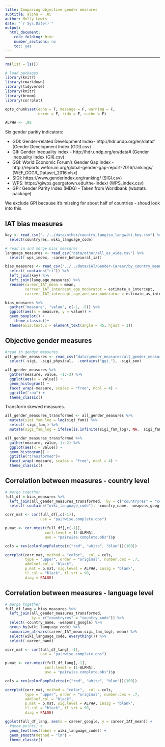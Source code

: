```yaml
---
title: Comparing objective gender measures
subtitle: alpha = .05
author: Molly Lewis 
date: "`r Sys.Date()`"
output: 
  html_document:
    code_folding: hide
    number_sections: no
    toc: yes
---
```

  
******

```r
rm(list = ls())

# load packages
library(knitr)
library(rmarkdown)
library(tidyverse)
library(knitr)
library(broom)
library(corrplot)

opts_chunk$set(echo = T, message = F, warning = F, 
               error = F, tidy = F, cache = F)
```

```r
ALPHA <- .05
```

Six gender paritiy indicators:

* GDI: Gender-related Development Index- http://hdr.undp.org/en/data# (Gender Development Index (GDI).csv) 
* GII: Gender Inequality index - http://hdr.undp.org/en/data# (Gender Inequality Index (GII).csv)
* GGI: World Economic Forum’s Gender Gap Index -  http://reports.weforum.org/global-gender-gap-report-2016/rankings/  (WEF_GGGR_Dataset_2016.xlsx)
* SIGI:  https://www.genderindex.org/ranking/  (SIGI.csv)
* WPS: https://giwps.georgetown.edu/the-index/  (WPS_index.csv)
* GPI: Gender Parity Index (MDG) -  Taken from Worldbank (wbstats package)

We exclude GPI because it's missing for about half of countries - shoud look into this.


## IAT bias measures
```r
key <- read_csv("../../data/other/country_langiso_langwiki_key.csv") %>%
  select(countryres, wiki_language_code)

# read in and merge bias measures
language_measures <- read_csv("data/other/all_es_wide.csv") %>%
  select(-wps_index, -career_behavioral_iat)

bias_measures <- read_csv("../../data/IAT/Gender-Career/by_country_means_400.csv") %>%
  select(-contains("ci")) %>%
  left_join(key) %>%
  left_join(language_measures) %>%
  rename(career_IAT_mean = mean, 
         carreer_IAT_intercept_age_moderator = estimate_a_intercept, 
         carreer_IAT_intercept_age_and_sex_moderator = estimate_as_intercept)

```

```r
bias_measures %>%
  gather("measure", "value", c(-1, -5)) %>%
  ggplot(aes(x = measure, y = value)) +
  geom_boxplot() +
    theme_classic()+
  theme(axis.text.x = element_text(angle = 45, hjust = 1)) 

```

## Objective gender measures
```r
#read in gender measures
all_gender_measures <- read_csv("data/gender_measures/all_gender_measures2.csv") %>%
  select(-sigi, -sigi_physical,  -contains("ggi_"), -sigi_son)
```

```r
all_gender_measures %>%
  gather(measure, value, -1:-3) %>%
  ggplot(aes(x = value)) +
  geom_histogram() +
  facet_wrap(~measure, scales = "free", ncol = 4) +
  ggtitle("raw") +
  theme_classic()
```

Transform skewed measures.
```r
all_gender_measures_transformed <- all_gender_measures %>%
  mutate(sigi_fam_log = log(sigi_fam)) %>%
  select(-sigi_fam,) %>%
  mutate(sigi_fam_log = ifelse(is.infinite(sigi_fam_log), NA,  sigi_fam_log))

all_gender_measures_transformed %>%
  gather(measure, value,-1:-2) %>%
  ggplot(aes(x = value)) +
  geom_histogram() +
  ggtitle("transformed")+
  facet_wrap(~measure, scales = "free", ncol = 4) +
  theme_classic()
```

## Correlation between measures - country level
```r
# merge together
full_df = bias_measures %>%
  left_join(all_gender_measures_transformed,  by = c("countryres" = "country_code")) %>%
  select(-contains("wiki_language_code"), -country_name, -weapons_google, -career_hand)  
```

```r
corr_mat <- cor(full_df[,c(-1)], 
                use = "pairwise.complete.obs")

p.mat <- cor.mtest(full_df[,c(-1)], 
                  conf.level = (1-ALPHA),  
                  use = "pairwise.complete.obs")$p

cols = rev(colorRampPalette(c("red", "white", "blue"))(100))

corrplot(corr_mat, method = "color",  col = cols,
         type = "upper", order = "original", number.cex = .7,
         addCoef.col = "black", 
         p.mat = p.mat, sig.level = ALPHA, insig = "blank", 
         tl.col = "black", tl.srt = 90,
         diag = FALSE)
```

## Correlation between measures - language level

```r
# merge together
full_df_lang = bias_measures %>%
  left_join(all_gender_measures_transformed,  
            by = c("countryres" = "country_code")) %>%
  select(-country_name, -weapons_google) %>%
  group_by(wiki_language_code) %>%
  summarize_at(vars(career_IAT_mean:sigi_fam_log), mean) %>%
  select(wiki_language_code, everything()) %>%
  select(-career_hand)

corr_mat <- cor(full_df_lang[,-1], 
                use = "pairwise.complete.obs")

p.mat <- cor.mtest(full_df_lang[,-1], 
                  conf.level = (1-ALPHA),  
                  use = "pairwise.complete.obs")$p

cols = rev(colorRampPalette(c("red", "white", "blue"))(100))

corrplot(corr_mat, method = "color",  col = cols,
         type = "upper", order = "original", number.cex = .7,
         addCoef.col = "black", 
         p.mat = p.mat, sig.level = ALPHA, insig = "blank", 
         tl.col = "black", tl.srt = 90,
         diag = FALSE)
```


```r
ggplot(full_df_lang, aes(x = career_google, y = career_IAT_mean)) +
  #geom_point() +
  geom_text(aes(label = wiki_language_code)) +
  geom_smooth(method = "lm") +
  theme_classic()
```
